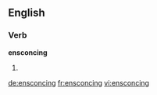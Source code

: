 ==English==

===Verb===
'''ensconcing'''

# {{third-person singular of|[[ensconce]]}}

[[de:ensconcing]]
[[fr:ensconcing]]
[[vi:ensconcing]]